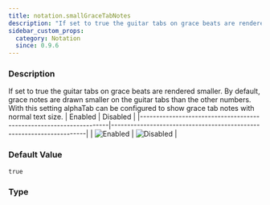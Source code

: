```yaml
---
title: notation.smallGraceTabNotes
description: "If set to true the guitar tabs on grace beats are rendered smaller."
sidebar_custom_props:
  category: Notation
  since: 0.9.6
---
```




<SettingsHeader />

### Description
If set to true the guitar tabs on grace beats are rendered smaller. By default, grace notes are drawn smaller on the guitar tabs than the other numbers. With this setting alphaTab can be configured to show grace tab notes with normal text size.
| Enabled                                                            | Disabled                                                             |
|--------------------------------------------------------------------|----------------------------------------------------------------------|
| ![Enabled](/img/reference/property/smallgracetabnotes-enabled.png) | ![Disabled](/img/reference/property/smallgracetabnotes-disabled.png) |


### Default Value

`true`

### Type

<CodeBadge type="js" name="boolean" /><CodeBadge type="net" name="bool" /><CodeBadge type="android" name="Boolean" />